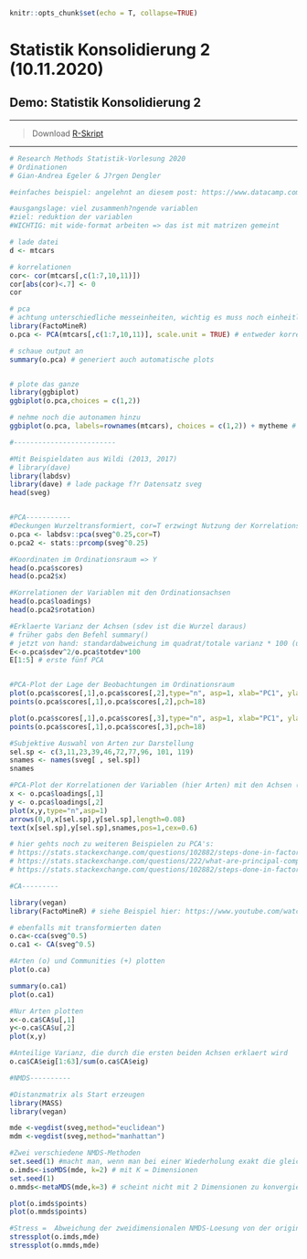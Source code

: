 
```r

knitr::opts_chunk$set(echo = T, collapse=TRUE)
```

# Statistik Konsolidierung 2 (10.11.2020)

## Demo: Statistik Konsolidierung 2

*****

>Download [R-Skript](18_Statistik_Konsolidierung2/demoskript_ordinationen2.R)

*****


```r

# Research Methods Statistik-Vorlesung 2020
# Ordinationen 
# Gian-Andrea Egeler & J?rgen Dengler 

#einfaches beispiel: angelehnt an diesem post: https://www.datacamp.com/community/tutorials/pca-analysis-r

#ausgangslage: viel zusammenh?ngende variablen
#ziel: reduktion der variablen
#WICHTIG: mit wide-format arbeiten => das ist mit matrizen gemeint

# lade datei
d <- mtcars

# korrelationen
cor<- cor(mtcars[,c(1:7,10,11)])
cor[abs(cor)<.7] <- 0
cor

# pca
# achtung unterschiedliche messeinheiten, wichtig es muss noch einheitlich transfomiert werden
library(FactoMineR)
o.pca <- PCA(mtcars[,c(1:7,10,11)], scale.unit = TRUE) # entweder korrelations oder covarianzmatrix

# schaue output an
summary(o.pca) # generiert auch automatische plots


# plote das ganze
library(ggbiplot)
ggbiplot(o.pca,choices = c(1,2))

# nehme noch die autonamen hinzu
ggbiplot(o.pca, labels=rownames(mtcars), choices = c(1,2)) + mytheme # choice gibt die axen an

```


```r
#-------------------------

#Mit Beispieldaten aus Wildi (2013, 2017)
# library(dave)
library(labdsv)
library(dave) # lade package f?r Datensatz sveg
head(sveg)


#PCA-----------
#Deckungen Wurzeltransformiert, cor=T erzwingt Nutzung der Korrelationsmatrix
o.pca <- labdsv::pca(sveg^0.25,cor=T)
o.pca2 <- stats::prcomp(sveg^0.25)

#Koordinaten im Ordinationsraum => Y
head(o.pca$scores)
head(o.pca2$x)

#Korrelationen der Variablen mit den Ordinationsachsen
head(o.pca$loadings)
head(o.pca2$rotation)

#Erklaerte Varianz der Achsen (sdev ist die Wurzel daraus)
# früher gabs den Befehl summary()
# jetzt von hand: standardabweichung im quadrat/totale varianz * 100 (um prozentwerte zu bekommen)
E<-o.pca$sdev^2/o.pca$totdev*100
E[1:5] # erste fünf PCA


#PCA-Plot der Lage der Beobachtungen im Ordinationsraum
plot(o.pca$scores[,1],o.pca$scores[,2],type="n", asp=1, xlab="PC1", ylab="PC2")
points(o.pca$scores[,1],o.pca$scores[,2],pch=18)

plot(o.pca$scores[,1],o.pca$scores[,3],type="n", asp=1, xlab="PC1", ylab="PC3")
points(o.pca$scores[,1],o.pca$scores[,3],pch=18)

#Subjektive Auswahl von Arten zur Darstellung
sel.sp <- c(3,11,23,39,46,72,77,96, 101, 119)
snames <- names(sveg[ , sel.sp])
snames

#PCA-Plot der Korrelationen der Variablen (hier Arten) mit den Achsen (h)
x <- o.pca$loadings[,1]
y <- o.pca$loadings[,2]
plot(x,y,type="n",asp=1)
arrows(0,0,x[sel.sp],y[sel.sp],length=0.08)
text(x[sel.sp],y[sel.sp],snames,pos=1,cex=0.6)

# hier gehts noch zu weiteren Beispielen zu PCA's:
# https://stats.stackexchange.com/questions/102882/steps-done-in-factor-analysis-compared-to-steps-done-in-pca/102999#102999
# https://stats.stackexchange.com/questions/222/what-are-principal-component-scores
# https://stats.stackexchange.com/questions/102882/steps-done-in-factor-analysis-compared-to-steps-done-in-pca/102999#102999

```


```r
#CA---------

library(vegan)
library(FactoMineR) # siehe Beispiel hier: https://www.youtube.com/watch?v=vP4korRby0Q

# ebenfalls mit transformierten daten
o.ca<-cca(sveg^0.5)
o.ca1 <- CA(sveg^0.5)

#Arten (o) und Communities (+) plotten
plot(o.ca)

summary(o.ca1)
plot(o.ca1)

#Nur Arten plotten
x<-o.ca$CA$u[,1]
y<-o.ca$CA$u[,2]
plot(x,y)

#Anteilige Varianz, die durch die ersten beiden Achsen erklaert wird
o.ca$CA$eig[1:63]/sum(o.ca$CA$eig)

```




```r
#NMDS----------

#Distanzmatrix als Start erzeugen
library(MASS)
library(vegan)

mde <-vegdist(sveg,method="euclidean")
mdm <-vegdist(sveg,method="manhattan")

#Zwei verschiedene NMDS-Methoden
set.seed(1) #macht man, wenn man bei einer Wiederholung exakt die gleichen Ergebnisse will
o.imds<-isoMDS(mde, k=2) # mit K = Dimensionen
set.seed(1)
o.mmds<-metaMDS(mde,k=3) # scheint nicht mit 2 Dimensionen zu konvergieren

plot(o.imds$points)
plot(o.mmds$points)

#Stress =  Abweichung der zweidimensionalen NMDS-Loesung von der originalen Distanzmatrix
stressplot(o.imds,mde)
stressplot(o.mmds,mde)

```



